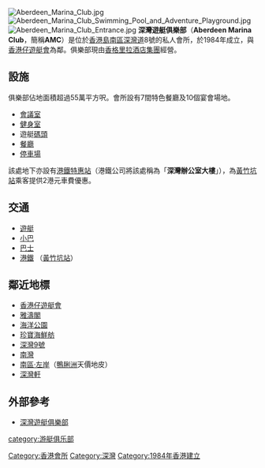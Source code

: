 {{Multiple issues|
{{Notability Unreferenced|time=2021-01-22T02:15:59+00:00}}
{{Unreferenced|time=2021-01-22T02:15:59+00:00}}
}}
[[File:Aberdeen_Marina_Club.jpg|thumb]]
[[File:Aberdeen_Marina_Club_Swimming_Pool_and_Adventure_Playground.jpg|thumb]]
[[File:Aberdeen_Marina_Club_Entrance.jpg|thumb]]
'''深灣遊艇俱樂部'''（'''Aberdeen Marina Club'''，簡稱'''AMC'''）是位於[[香港島|香港島]][[南區_(香港)|南區]][[深灣道|深灣道]]8號的私人會所，於1984年成立，與[[香港仔遊艇會|香港仔遊艇會]]為鄰。俱樂部現由[[香格里拉酒店集團|香格里拉酒店集團]]經營。

==設施==
俱樂部佔地面積超過55萬平方呎。會所設有7間特色餐廳及10個宴會場地。

*[[會議室|會議室]]
*[[健身室|健身室]]
*遊艇[[碼頭|碼頭]]
*[[餐廳|餐廳]]
*[[停車場|停車場]]

該處地下亦設有[[港鐵特惠站|港鐵特惠站]]（港鐵公司將該處稱為「'''深灣辦公室大樓'''」），為[[黃竹坑站|黃竹坑站]]乘客提供2港元車費優惠。

==交通==
*[[遊艇|遊艇]]
*[[小巴|小巴]]
*[[巴士|巴士]]
*[[港鐵|港鐵]] （[[黃竹坑站|黃竹坑站]]）

==鄰近地標==
*[[香港仔遊艇會|香港仔遊艇會]]
*[[雅濤閣|雅濤閣]]
*[[海洋公園|海洋公園]]
*[[珍寶海鮮舫|珍寶海鮮舫]]
*[[深灣9號|深灣9號]]
*[[南灣_(住宅)|南灣]]
*[[南區左岸|南區‧左岸]]（[[鴨脷洲|鴨脷洲]]天價地皮）
*[[深灣軒|深灣軒]]

==外部參考==
*[http://www.aberdeenmarinaclub.com/ 深灣遊艇俱樂部] {{Wayback|url=http://www.aberdeenmarinaclub.com/ |date=20210117052155 }}

{{commonscat|Aberdeen Marina Club, Hong Kong}}

[[Category:香港會所|Category:香港會所]]
[[Category:深灣|Category:深灣]]
[[Category:1984年香港建立|Category:1984年香港建立]]
[[category:游艇俱乐部|category:游艇俱乐部]]
